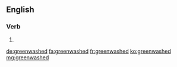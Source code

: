 ==English==

===Verb===
{{head|en}}

# {{en-past of|greenwash}}

[[de:greenwashed]]
[[fa:greenwashed]]
[[fr:greenwashed]]
[[ko:greenwashed]]
[[mg:greenwashed]]